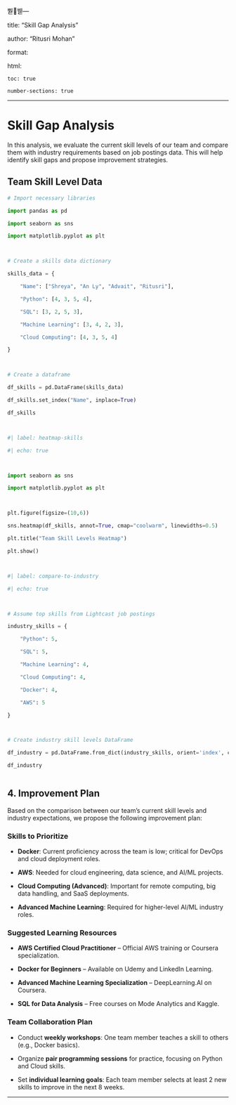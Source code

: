 뿯붿---

title: "Skill Gap Analysis"

author: "Ritusri Mohan"

format: 

  html:

    toc: true

    number-sections: true

---



# Skill Gap Analysis



In this analysis, we evaluate the current skill levels of our team and compare them with industry requirements based on job postings data. This will help identify skill gaps and propose improvement strategies.



## Team Skill Level Data



```python

# Import necessary libraries

import pandas as pd

import seaborn as sns

import matplotlib.pyplot as plt



# Create a skills data dictionary

skills_data = {

    "Name": ["Shreya", "An Ly", "Advait", "Ritusri"],

    "Python": [4, 3, 5, 4],

    "SQL": [3, 2, 5, 3],

    "Machine Learning": [3, 4, 2, 3],

    "Cloud Computing": [4, 3, 5, 4]

}



# Create a dataframe

df_skills = pd.DataFrame(skills_data)

df_skills.set_index("Name", inplace=True)

df_skills



#| label: heatmap-skills

#| echo: true



import seaborn as sns

import matplotlib.pyplot as plt



plt.figure(figsize=(10,6))

sns.heatmap(df_skills, annot=True, cmap="coolwarm", linewidths=0.5)

plt.title("Team Skill Levels Heatmap")

plt.show()



#| label: compare-to-industry

#| echo: true



# Assume top skills from Lightcast job postings

industry_skills = {

    "Python": 5,

    "SQL": 5,

    "Machine Learning": 4,

    "Cloud Computing": 4,

    "Docker": 4,

    "AWS": 5

}



# Create industry skill levels DataFrame

df_industry = pd.DataFrame.from_dict(industry_skills, orient='index', columns=['Industry_Required_Level'])

df_industry



```



## 4. Improvement Plan



Based on the comparison between our team's current skill levels and industry expectations, we propose the following improvement plan:



### Skills to Prioritize



- **Docker**: Current proficiency across the team is low; critical for DevOps and cloud deployment roles.

- **AWS**: Needed for cloud engineering, data science, and AI/ML projects.

- **Cloud Computing (Advanced)**: Important for remote computing, big data handling, and SaaS deployments.

- **Advanced Machine Learning**: Required for higher-level AI/ML industry roles.



### Suggested Learning Resources



- **AWS Certified Cloud Practitioner** – Official AWS training or Coursera specialization.

- **Docker for Beginners** – Available on Udemy and LinkedIn Learning.

- **Advanced Machine Learning Specialization** – DeepLearning.AI on Coursera.

- **SQL for Data Analysis** – Free courses on Mode Analytics and Kaggle.



### Team Collaboration Plan



- Conduct **weekly workshops**: One team member teaches a skill to others (e.g., Docker basics).

- Organize **pair programming sessions** for practice, focusing on Python and Cloud skills.

- Set **individual learning goals**: Each team member selects at least 2 new skills to improve in the next 8 weeks.



---





